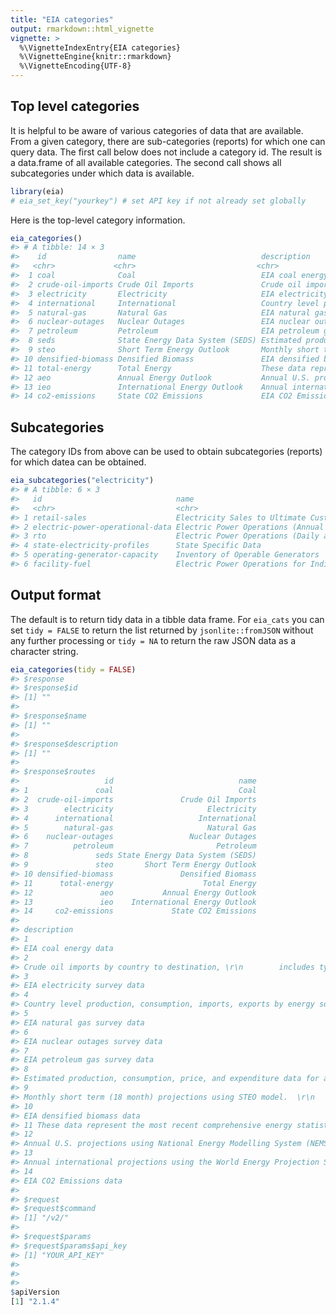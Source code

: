 ```yaml
---
title: "EIA categories"
output: rmarkdown::html_vignette
vignette: >
  %\VignetteIndexEntry{EIA categories}
  %\VignetteEngine{knitr::rmarkdown}
  %\VignetteEncoding{UTF-8}
---
```


## Top level categories

It is helpful to be aware of various categories of data that are available.
From a given category, there are sub-categories (reports) for which one can query data.
The first call below does not include a category id.
The result is a data.frame of all available categories.
The second call shows all subcategories under which data is available.

```r
library(eia)
# eia_set_key("yourkey") # set API key if not already set globally
```

Here is the top-level category information.

```r
eia_categories()
#> # A tibble: 14 × 3
#>    id                name                            description                                                                                                
#>   <chr>             <chr>                           <chr>                                                                                                       
#>  1 coal              Coal                            EIA coal energy data                                                                                      
#>  2 crude-oil-imports Crude Oil Imports               Crude oil imports by country to destination, includes type, grade, quantity.  Source: EIA-814  Interactive dat…
#>  3 electricity       Electricity                     EIA electricity survey data                                                                                    
#>  4 international     International                   Country level production, consumption, imports, exports by energy source (petroleum, natural gas, electricity,…
#>  5 natural-gas       Natural Gas                     EIA natural gas survey data                                                                                    
#>  6 nuclear-outages   Nuclear Outages                 EIA nuclear outages survey data                                                                                
#>  7 petroleum         Petroleum                       EIA petroleum gas survey data                                                                                  
#>  8 seds              State Energy Data System (SEDS) Estimated production, consumption, price, and expenditure data for all energy sources by state and sector.  So…
#>  9 steo              Short Term Energy Outlook       Monthly short term (18 month) projections using STEO model.  Report and interactive projection data browser:  …
#> 10 densified-biomass Densified Biomass               EIA densified biomass data                                                                                     
#> 11 total-energy      Total Energy                    These data represent the most recent comprehensive energy statistics integrated across all energy sources.  Th…
#> 12 aeo               Annual Energy Outlook           Annual U.S. projections using National Energy Modelling System (NEMS) for release year.  Report, documentation…
#> 13 ieo               International Energy Outlook    Annual international projections using the World Energy Projection System (WEPS) model for release year.  Repo…
#> 14 co2-emissions     State CO2 Emissions             EIA CO2 Emissions data
```

## Subcategories

The category IDs from above can be used to obtain subcategories (reports) for
which datea can be obtained.

```r
eia_subcategories("electricity")
#> # A tibble: 6 × 3
#>   id                              name                                                                       description                                                              
#>   <chr>                           <chr>                                                                      <chr>                                                                    
#> 1 retail-sales                    Electricity Sales to Ultimate Customers                                    "Electricity sales to ultimate customer by state and sector (number of c…
#> 2 electric-power-operational-data Electric Power Operations (Annual and Monthly)                             "Monthly and annual electric power operations by state, sector, and ener…
#> 3 rto                             Electric Power Operations (Daily and Hourly)                               "Hourly and daily electric power operations by balancing authority.  \n …
#> 4 state-electricity-profiles      State Specific Data                                                        "State Specific Data"                                                    
#> 5 operating-generator-capacity    Inventory of Operable Generators                                           "Inventory of operable generators in the U.S.\n    Source: Forms EIA-860…
#> 6 facility-fuel                   Electric Power Operations for Individual Power Plants (Annual and Monthly) "Annual and monthly electric power operations for individual power plant…
```

## Output format

The default is to return tidy data in a tibble data frame. For `eia_cats` you can set `tidy = FALSE` to return the list returned by `jsonlite::fromJSON` without any further processing or `tidy = NA` to return the raw JSON data as a character string.

```r
eia_categories(tidy = FALSE)
#> $response
#> $response$id
#> [1] ""
#> 
#> $response$name
#> [1] ""
#> 
#> $response$description
#> [1] ""
#> 
#> $response$routes
#>                   id                            name
#> 1               coal                            Coal
#> 2  crude-oil-imports               Crude Oil Imports
#> 3        electricity                     Electricity
#> 4      international                   International
#> 5        natural-gas                     Natural Gas
#> 6    nuclear-outages                 Nuclear Outages
#> 7          petroleum                       Petroleum
#> 8               seds State Energy Data System (SEDS)
#> 9               steo       Short Term Energy Outlook
#> 10 densified-biomass               Densified Biomass
#> 11      total-energy                    Total Energy
#> 12               aeo           Annual Energy Outlook
#> 13               ieo    International Energy Outlook
#> 14     co2-emissions             State CO2 Emissions
#> 
#> description
#> 1
#> EIA coal energy data
#> 2
#> Crude oil imports by country to destination, \r\n        includes type, grade, quantity.  Source: EIA-814  Interactive data \r\n        product:  www.eia.gov/petroleum/imports/companylevel/
#> 3
#> EIA electricity survey data
#> 4
#> Country level production, consumption, imports, exports by energy source (petroleum, natural gas, electricity, renewable, etc.)  \r\n        Interactive product:  https://www.eia.gov/international/data/world
#> 5
#> EIA natural gas survey data
#> 6
#> EIA nuclear outages survey data
#> 7
#> EIA petroleum gas survey data
#> 8
#> Estimated production, consumption, price, and expenditure data for all energy sources by state and sector.  \r\n        Source:  https://www.eia.gov/state/seds/seds-technical-notes-complete.php  \r\n        Product:  SEDS (https://www.eia.gov/state/seds/)
#> 9
#> Monthly short term (18 month) projections using STEO model.  \r\n        Report and interactive projection data browser:  STEO (www.eia.gov/steo/)
#> 10
#> EIA densified biomass data
#> 11 These data represent the most recent comprehensive energy statistics integrated across all energy sources.  The data includes total energy production, consumption, stocks, and trade; energy prices; overviews of petroleum, natural gas, coal, electricity, nuclear energy, renewable energy, and carbon dioxide emissions; and data unit conversions values.  Source: https://www.eia.gov/totalenergy/data/monthly/pdf/mer_a_doc.pdf  Report:  MER (https://www.eia.gov/totalenergy/data/monthly/)
#> 12
#> Annual U.S. projections using National Energy Modelling System (NEMS) for release year.  Report, documentation, and interactive projection data browser:  AEO (www.eia.gov/aeo/)
#> 13
#> Annual international projections using the World Energy Projection System (WEPS) model for release year.  Report and interactive projection data browser:  IEO (www.eia.gov/ieo/)
#> 14
#> EIA CO2 Emissions data
#> 
#> $request
#> $request$command
#> [1] "/v2/"
#> 
#> $request$params
#> $request$params$api_key
#> [1] "YOUR_API_KEY"
#> 
#> 
#> 
$apiVersion
[1] "2.1.4"
```
